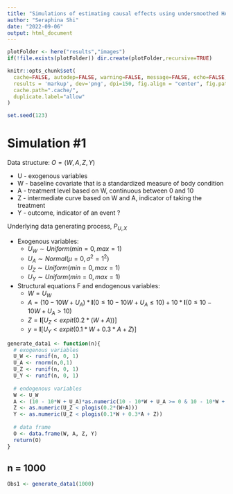 ```yaml
---
title: "Simulations of estimating causal effects using undersmoothed HAL"
author: "Seraphina Shi"
date: "2022-09-06"
output: html_document
---
```


```r
plotFolder <- here("results","images")
if(!file.exists(plotFolder)) dir.create(plotFolder,recursive=TRUE)

knitr::opts_chunk$set(
  cache=FALSE, autodep=FALSE, warning=FALSE, message=FALSE, echo=FALSE,
  results = 'markup', dev='png', dpi=150, fig.align = "center", fig.path=plotFolder,
  cache.path=".cache/",
  duplicate.label="allow"
)

set.seed(123)
```

# Simulation #1
Data structure:  $O = (W, A, Z, Y)$ 

 * U - exogenous variables  
 * W - baseline covariate that is a standardized measure of body condition  
 * A - treatment level based on W, continuous between 0 and 10  
 * Z - intermediate curve based on W and A, indicator of taking the treatment  
 * Y - outcome, indicator of an event ?  
   
 Underlying data generating process, $P_{U,X}$
 
* Exogenous variables:  
  + $U_W \sim Uniform(min = 0, max = 1)$  
  + $U_A \sim Normal(\mu=0, \sigma^2 = 1^2)$  
  + $U_Z \sim Uniform(min = 0, max = 1)$  
  + $U_Y \sim Uniform(min = 0, max = 1)$  
  
* Structural equations F and endogenous variables:  
  + $W =  U_W$  
  + $A = (10 - 10W + U_A) * \mathbf{I}(0 \leq10 - 10W + U_A \leq 10) + 10* \mathbf{I}(0 \leq10 - 10W + U_A > 10)$  
  + $Z = \mathbf{I}[U_Z < expit(0.2*(W+A))]$
  + $y = \mathbf{I}[U_Y < expit(0.1*W+0.3*A+Z)]$


```r
generate_data1 <- function(n){
  # exogenous variables
  U_W <- runif(n, 0, 1)
  U_A <- rnorm(n,0,1)
  U_Z <- runif(n, 0, 1)
  U_Y <- runif(n, 0, 1)
  
  # endogenous variables
  W <- U_W
  A <- (10 - 10*W + U_A)*as.numeric(10 - 10*W + U_A >= 0 & 10 - 10*W + U_A <= 10) + 10 * as.numeric(10 - 10*W + U_A > 10)
  Z <- as.numeric(U_Z < plogis(0.2*(W+A)))
  Y <- as.numeric(U_Z < plogis(0.1*W + 0.3*A + Z))
  
  # data frame
  O <- data.frame(W, A, Z, Y)
  return(O)
}
```

## n = 1000
```r
Obs1 <- generate_data1(1000)
```




